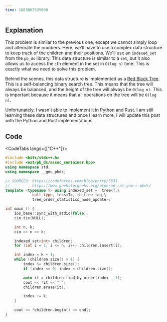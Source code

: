 ```yaml
---
time: 1683867525608
---
```


## Explanation



This problem is similar to the previous one, except we cannot simply loop and alternate the numbers. Here, we'll have to use a complex data structure to keep track of the children and their positions. We'll use an `indexed_set` from the `pb_ds` library. This data structure is similar to a `set`, but it also allows us to access the `i`th element in the set in `O(log n)` time. This is exactly what we need to solve this problem.



Behind the scenes, this data structure is implemented as a [Red Black Tree](https://en.wikipedia.org/wiki/Red%E2%80%93black_tree). This is a self-balancing binary search tree. This means that the tree will always be balanced, and the height of the tree will always be `O(log n)`. This is important because it means that all operations on the tree will be `O(log n)`.



Unfortunately, I wasn't able to implement it in Python and Rust. I am still learning these data structures and once I learn more, I will update this post with the Python and Rust implementations.

## Code



<CodeTabs langs={["C++"]}>

```c++
#include <bits/stdc++.h>
#include <ext/pb_ds/assoc_container.hpp>
using namespace std;
using namespace __gnu_pbds;

// SOURCES: https://codeforces.com/blog/entry/5631
//          https://www.geeksforgeeks.org/ordered-set-gnu-c-pbds/
template <typename T> using indexed_set =  tree<T,\
            null_type, less<T>, rb_tree_tag,\
            tree_order_statistics_node_update>;

int main () {
    ios_base::sync_with_stdio(false);
    cin.tie(NULL);

    int n, k;
    cin >> n >> k;

    indexed_set<int> children;
    for (int i = 1; i <= n; i++) children.insert(i);

    int index = k + 1;
    while (children.size() > 1) {
        index %= children.size();
        if (index == 0) index = children.size();

        auto it = children.find_by_order(index - 1);
        cout << *it << " ";
        children.erase(it);

        index += k;
    }

    cout << *children.begin() << endl;
}
```

</CodeTabs>
